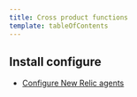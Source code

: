 ```yaml
---
title: Cross product functions
template: tableOfContents
---
```


## Install configure

* [Configure New Relic agents](/docs/using-new-relic/cross-product-functions/install-configure/configure-agent)
